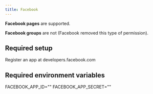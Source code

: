 ```yaml
---
title: Facebook
---
```



<EarlyDoc />

**Facebook pages** are supported.

**Facebook groups** are not (Facebook removed this type of permission).

## Required setup

Register an app at developers.facebook.com

## Required environment variables

FACEBOOK_APP_ID=""
FACEBOOK_APP_SECRET=""

